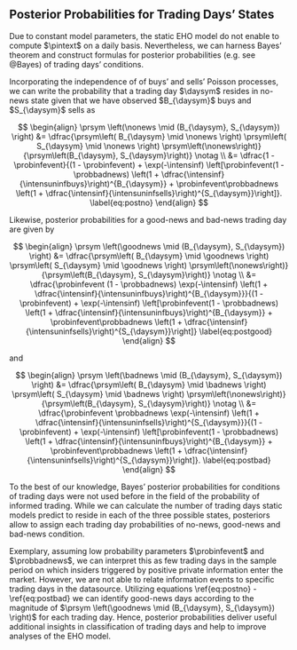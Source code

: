 ## Posterior Probabilities for Trading Days' States

Due to constant model parameters, the static EHO model do not enable to compute $\pintext$ on a daily basis.
Nevertheless, we can harness Bayes' theorem and construct formulas for posterior probabilities
(e.g. see @Bayes) of
trading days' conditions.

Incorporating the independence of of buys' and sells' Poisson processes, we can write the probability that a trading day $\daysym$ resides in no-news state given that we have observed $B_{\daysym}$ buys and $S_{\daysym}$ sells as

$$
\begin{align} 
  \prsym \left(\nonews \mid (B_{\daysym}, S_{\daysym}) \right) &=
    \dfrac{\prsym\left( B_{\daysym} \mid \nonews \right) \prsym\left( S_{\daysym} \mid \nonews \right) \prsym\left(\nonews\right)}
    {\prsym\left(B_{\daysym}, S_{\daysym}\right)} \notag \\
    &= \dfrac{1 - \probinfevent}{(1 - \probinfevent) + \exp(-\intensinf)
        \left[\probinfevent(1 - \probbadnews) \left(1 + \dfrac{\intensinf}{\intensuninfbuys}\right)^{B_{\daysym}} +
              \probinfevent\probbadnews \left(1 + \dfrac{\intensinf}{\intensuninfsells}\right)^{S_{\daysym}}\right]}. \label{eq:postno}
\end{align}
$$

Likewise, posterior probabilities for a good-news and bad-news trading day are given by

$$
\begin{align} 
  \prsym \left(\goodnews \mid (B_{\daysym}, S_{\daysym}) \right) &=
    \dfrac{\prsym\left( B_{\daysym} \mid \goodnews \right) \prsym\left( S_{\daysym} \mid \goodnews \right) \prsym\left(\nonews\right)}
    {\prsym\left(B_{\daysym}, S_{\daysym}\right)} \notag \\
    &= \dfrac{\probinfevent (1 - \probbadnews) \exp(-\intensinf) \left(1 + \dfrac{\intensinf}{\intensuninfbuys}\right)^{B_{\daysym}}}{(1 - \probinfevent) + \exp(-\intensinf)
        \left[\probinfevent(1 - \probbadnews) \left(1 + \dfrac{\intensinf}{\intensuninfbuys}\right)^{B_{\daysym}} +
              \probinfevent\probbadnews \left(1 + \dfrac{\intensinf}{\intensuninfsells}\right)^{S_{\daysym}}\right]} \label{eq:postgood}
\end{align}
$$

and

$$
\begin{align} 
  \prsym \left(\badnews \mid (B_{\daysym}, S_{\daysym}) \right) &=
    \dfrac{\prsym\left( B_{\daysym} \mid \badnews \right) \prsym\left( S_{\daysym} \mid \badnews \right) \prsym\left(\nonews\right)}
    {\prsym\left(B_{\daysym}, S_{\daysym}\right)} \notag \\
    &= \dfrac{\probinfevent \probbadnews \exp(-\intensinf) \left(1 + \dfrac{\intensinf}{\intensuninfsells}\right)^{S_{\daysym}}}{(1 - \probinfevent) + \exp(-\intensinf)
        \left[\probinfevent(1 - \probbadnews) \left(1 + \dfrac{\intensinf}{\intensuninfbuys}\right)^{B_{\daysym}} +
              \probinfevent\probbadnews \left(1 + \dfrac{\intensinf}{\intensuninfsells}\right)^{S_{\daysym}}\right]}. \label{eq:postbad}
\end{align}
$$ 

To the best of our knowledge, Bayes' posterior probabilities for conditions of trading days were not used before in the field of
the probability of informed trading.
While we can calculate the number of trading days static models predict to reside in each of the three possible states,
posteriors allow to assign each trading day probabilities of no-news, good-news and bad-news condition.

Exemplary, assuming low probability parameters $\probinfevent$ and $\probbadnews$, we can interpret this as few trading days in the sample period
on which insiders triggered by positive private information enter the market.
However, we are not able to relate information events to specific trading days in the datasource.
Utilizing equations \\ref{eq:postno} - \\ref{eq:postbad} we can identify good-news days according to the magnitude of
$\prsym \left(\goodnews \mid (B_{\daysym}, S_{\daysym}) \right)$ for each trading day.
Hence, posterior probabilities deliver useful additional insights in classification of trading days and help to improve
analyses of the EHO model.
